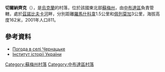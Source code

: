 {{coord|52|10|47|N|33|55|27|E|scale:100000|display=title}}

'''切爾納齊克'''（{{lang-uk|Чернацьке}}），是[[烏克蘭|烏克蘭]]的村落，位於該國東北部[[蘇梅州|蘇梅州]]，由[[中布達區|中布達區]]負責管轄，處於[[茲諾比夫卡河|茲諾比夫卡河]]畔，分別距離[[羅馬什科韋_(中布達區)|羅馬什科韋]]1.5公里和[[佩列莫加_(中布達區)|佩列莫加]]3公里，海拔高度162米，2001年人口811。

==參考資料==
* [http://weather.in.ua/ua/symskaja/28282 Погода в селі Чернацьке] {{Wayback|url=http://weather.in.ua/ua/symskaja/28282 |date=20111219225457 }}
* [http://www.history.org.ua/?hrono Інститут історії України]{{Wayback|url=http://www.history.org.ua/?hrono |date=20160629080207 }}

{{DEFAULTSORT:Чернацьке}}
[[Category:蘇梅州村落|Category:蘇梅州村落]]
[[Category:中布達區村落|Category:中布達區村落]]

{{Sumy-geo-stub}}